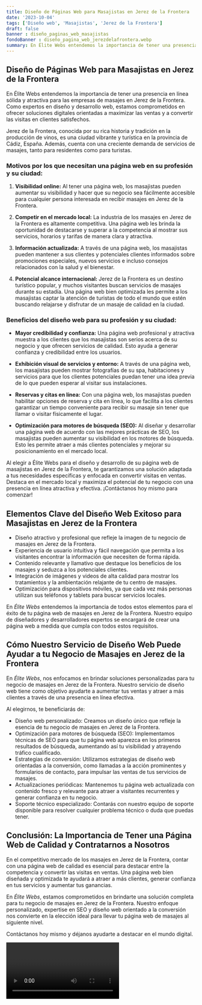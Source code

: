 ```yaml
---
title: Diseño de Páginas Web para Masajistas en Jerez de la Frontera
date: '2023-10-04'
tags: ['Diseño web', 'Masajistas', 'Jerez de la Frontera']
draft: false
banner : diseño_paginas_web_masajistas
fondoBanner : diseño_pagina_web_jerezdelafrontera.webp
summary: En Élite Webs entendemos la importancia de tener una presencia en línea sólida y atractiva para las empresas de masajes en Jerez de la Frontera. Como expertos en diseño y desarrollo web, estamos comprometidos en ofrecer soluciones digitales orientadas a maximizar las ventas y a convertir las visitas en clientes satisfechos.
---
```


## Diseño de Páginas Web para Masajistas en Jerez de la Frontera

En Élite Webs entendemos la importancia de tener una presencia en línea sólida y atractiva para las empresas de masajes en Jerez de la Frontera. Como expertos en diseño y desarrollo web, estamos comprometidos en ofrecer soluciones digitales orientadas a maximizar las ventas y a convertir las visitas en clientes satisfechos.

Jerez de la Frontera, conocida por su rica historia y tradición en la producción de vinos, es una ciudad vibrante y turística en la provincia de Cádiz, España. Además, cuenta con una creciente demanda de servicios de masajes, tanto para residentes como para turistas. 

### Motivos por los que necesitan una página web en su profesión y su ciudad:

1. **Visibilidad online:** Al tener una página web, los masajistas pueden aumentar su visibilidad y hacer que su negocio sea fácilmente accesible para cualquier persona interesada en recibir masajes en Jerez de la Frontera.

2. **Competir en el mercado local:** La industria de los masajes en Jerez de la Frontera es altamente competitiva. Una página web les brinda la oportunidad de destacarse y superar a la competencia al mostrar sus servicios, horarios y tarifas de manera clara y atractiva.

3. **Información actualizada:** A través de una página web, los masajistas pueden mantener a sus clientes y potenciales clientes informados sobre promociones especiales, nuevos servicios e incluso consejos relacionados con la salud y el bienestar.

4. **Potencial alcance internacional:** Jerez de la Frontera es un destino turístico popular, y muchos visitantes buscan servicios de masajes durante su estadía. Una página web bien optimizada les permite a los masajistas captar la atención de turistas de todo el mundo que estén buscando relajarse y disfrutar de un masaje de calidad en la ciudad.

### Beneficios del diseño web para su profesión y su ciudad:

- **Mayor credibilidad y confianza:** Una página web profesional y atractiva muestra a los clientes que los masajistas son serios acerca de su negocio y que ofrecen servicios de calidad. Esto ayuda a generar confianza y credibilidad entre los usuarios.

- **Exhibición visual de servicios y entorno:** A través de una página web, los masajistas pueden mostrar fotografías de su spa, habitaciones y servicios para que los clientes potenciales puedan tener una idea previa de lo que pueden esperar al visitar sus instalaciones.

- **Reservas y citas en línea:** Con una página web, los masajistas pueden habilitar opciones de reserva y cita en línea, lo que facilita a los clientes garantizar un tiempo conveniente para recibir su masaje sin tener que llamar o visitar físicamente el lugar.

- **Optimización para motores de búsqueda (SEO):** Al diseñar y desarrollar una página web de acuerdo con las mejores prácticas de SEO, los masajistas pueden aumentar su visibilidad en los motores de búsqueda. Esto les permite atraer a más clientes potenciales y mejorar su posicionamiento en el mercado local.

Al elegir a Élite Webs para el diseño y desarrollo de su página web de masajistas en Jerez de la Frontera, te garantizamos una solución adaptada a tus necesidades específicas y enfocada en convertir visitas en ventas. Destaca en el mercado local y maximiza el potencial de tu negocio con una presencia en línea atractiva y efectiva. ¡Contáctanos hoy mismo para comenzar!

<GifSeo />

<Cta />

## Elementos Clave del Diseño Web Exitoso para Masajistas en Jerez de la Frontera

- Diseño atractivo y profesional que refleje la imagen de tu negocio de masajes en Jerez de la Frontera.
- Experiencia de usuario intuitiva y fácil navegación que permita a los visitantes encontrar la información que necesiten de forma rápida.
- Contenido relevante y llamativo que destaque los beneficios de los masajes y seduzca a los potenciales clientes.
- Integración de imágenes y videos de alta calidad para mostrar los tratamientos y la ambientación relajante de tu centro de masajes.
- Optimización para dispositivos móviles, ya que cada vez más personas utilizan sus teléfonos y tablets para buscar servicios locales.

En *Élite Webs* entendemos la importancia de todos estos elementos para el éxito de tu página web de masajes en Jerez de la Frontera. Nuestro equipo de diseñadores y desarrolladores expertos se encargará de crear una página web a medida que cumpla con todos estos requisitos.

## Cómo Nuestro Servicio de Diseño Web Puede Ayudar a tu Negocio de Masajes en Jerez de la Frontera

En *Élite Webs*, nos enfocamos en brindar soluciones personalizadas para tu negocio de masajes en Jerez de la Frontera. Nuestro servicio de diseño web tiene como objetivo ayudarte a aumentar tus ventas y atraer a más clientes a través de una presencia en línea efectiva.

Al elegirnos, te beneficiarás de:

- Diseño web personalizado: Creamos un diseño único que refleje la esencia de tu negocio de masajes en Jerez de la Frontera.
- Optimización para motores de búsqueda (SEO): Implementamos técnicas de SEO para que tu página web aparezca en los primeros resultados de búsqueda, aumentando así tu visibilidad y atrayendo tráfico cualificado.
- Estrategias de conversión: Utilizamos estrategias de diseño web orientadas a la conversión, como llamadas a la acción prominentes y formularios de contacto, para impulsar las ventas de tus servicios de masajes.
- Actualizaciones periódicas: Mantenemos tu página web actualizada con contenido fresco y relevante para atraer a visitantes recurrentes y generar confianza en tu negocio.
- Soporte técnico especializado: Contarás con nuestro equipo de soporte disponible para resolver cualquier problema técnico o duda que puedas tener.

## Conclusión: La Importancia de Tener una Página Web de Calidad y Contratarnos a Nosotros

En el competitivo mercado de los masajes en Jerez de la Frontera, contar con una página web de calidad es esencial para destacar entre la competencia y convertir las visitas en ventas. Una página web bien diseñada y optimizada te ayudará a atraer a más clientes, generar confianza en tus servicios y aumentar tus ganancias.

En *Élite Webs*, estamos comprometidos en brindarte una solución completa para tu negocio de masajes en Jerez de la Frontera. Nuestro enfoque personalizado, expertise en SEO y diseño web orientado a la conversión nos convierte en la elección ideal para llevar tu página web de masajes al siguiente nivel.

Contáctanos hoy mismo y déjanos ayudarte a destacar en el mundo digital.

<Video />

<CtaBot job='Masajistas' city='Jerez de la Frontera'/>

<Gmaps query='Jerez de la Frontera+españa+maps' />